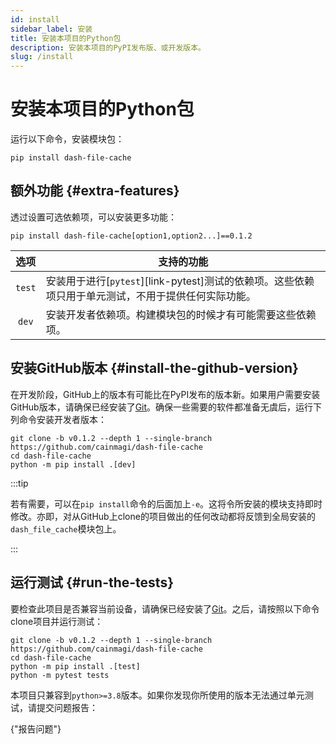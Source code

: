 ```yaml
---
id: install
sidebar_label: 安装
title: 安装本项目的Python包
description: 安装本项目的PyPI发布版、或开发版本。
slug: /install
---
```




# 安装本项目的Python包

运行以下命令，安装模块包：

```shell
pip install dash-file-cache
```

## 额外功能 {#extra-features}

透过设置可选依赖项，可以安装更多功能：

```shell
pip install dash-file-cache[option1,option2...]==0.1.2
```

|  选项  | <center>支持的功能</center>                                                                                            |
| :----: | :--------------------------------------------------------------------------------------------------------------------- |
| `test` | 安装用于进行[`pytest`<IconExternalLink/>][link-pytest]测试的依赖项。这些依赖项只用于单元测试，不用于提供任何实际功能。 |
| `dev`  | 安装开发者依赖项。构建模块包的时候才有可能需要这些依赖项。                                                             |

## 安装GitHub版本 {#install-the-github-version}

在开发阶段，GitHub上的版本有可能比在PyPI发布的版本新。如果用户需要安装GitHub版本，请确保已经安装了[Git<IconExternalLink/>][link-git]。确保一些需要的软件都准备无虞后，运行下列命令安装开发者版本：

```shell
git clone -b v0.1.2 --depth 1 --single-branch https://github.com/cainmagi/dash-file-cache
cd dash-file-cache
python -m pip install .[dev]
```

:::tip

若有需要，可以在`pip install`命令的后面加上`-e`。这将令所安装的模块支持即时修改。亦即，对从GitHub上clone的项目做出的任何改动都将反馈到全局安装的`dash_file_cache`模块包上。

:::

## 运行测试 {#run-the-tests}

要检查此项目是否兼容当前设备，请确保已经安装了[Git<IconExternalLink/>][link-git]。之后，请按照以下命令clone项目并运行测试：

```shell
git clone -b v0.1.2 --depth 1 --single-branch https://github.com/cainmagi/dash-file-cache
cd dash-file-cache
python -m pip install .[test]
python -m pytest tests
```

本项目只兼容到`python>=3.8`版本。如果你发现你所使用的版本无法通过单元测试，请提交问题报告：

<p>
  <DarkButton to={repoURL("issues/new/choose")} icon={octInfo16}>
    {"报告问题"}
  </DarkButton>
</p>

[link-git]: https://git-scm.com/downloads
